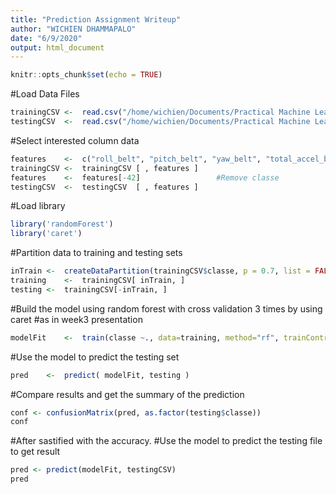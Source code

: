 ```yaml
---
title: "Prediction Assignment Writeup"
author: "WICHIEN DHAMMAPALO"
date: "6/9/2020"
output: html_document
---
```


```r
knitr::opts_chunk$set(echo = TRUE)
```
#Load Data Files
```R
trainingCSV	<-	read.csv("/home/wichien/Documents/Practical Machine Learning/Assignment/pml-training.csv")
testingCSV	<-	read.csv("/home/wichien/Documents/Practical Machine Learning/Assignment/pml-testing.csv")
```

#Select interested column data
```R
features	<-	c("roll_belt", "pitch_belt", "yaw_belt", "total_accel_belt", "gyros_belt_x", "gyros_belt_y", "gyros_belt_z", "accel_belt_x", "accel_belt_y", "accel_belt_z" , "magnet_belt_x", "magnet_belt_y", "magnet_belt_z", "roll_arm", "pitch_arm", "yaw_arm", "total_accel_arm", "gyros_arm_x","gyros_arm_y", "gyros_arm_z","accel_arm_x" , "accel_arm_y", "accel_arm_z", "magnet_arm_x","magnet_arm_y","magnet_arm_z", "roll_dumbbell", "pitch_dumbbell", "yaw_dumbbell",  "total_accel_dumbbell", "gyros_dumbbell_z", "accel_dumbbell_x", "accel_dumbbell_y","accel_dumbbell_z", "magnet_dumbbell_x", "magnet_dumbbell_y", "magnet_dumbbell_z", "roll_forearm", "pitch_forearm", "yaw_forearm", "total_accel_forearm", "classe")
trainingCSV	<-	trainingCSV [ , features ]
features    <-  features[-42]                 #Remove classe 
testingCSV  <-  testingCSV  [ , features ]
```

#Load library 
```R
library('randomForest')
library('caret')
```

#Partition data to training and testing sets
```R
inTrain	<-	createDataPartition(trainingCSV$classe, p = 0.7, list = FALSE)
training  	<-	trainingCSV[ inTrain, ]
testing	<-	trainingCSV[-inTrain, ]
```

#Build the model using random forest with cross validation 3 times by using caret
#as in week3 presentation
```R
modelFit	<-	train(classe ~., data=training, method="rf", trainControl=trainControl(method="cv", number=3))
```

#Use the model to predict the testing set
```R
pred	<-	predict( modelFit, testing )
```

#Compare results and get the summary of the prediction
```R
conf <- confusionMatrix(pred, as.factor(testing$classe))
conf
```

#After sastified with the accuracy. 
#Use the model to predict the testing file to get result
```R
pred <- predict(modelFit, testingCSV)
pred
```